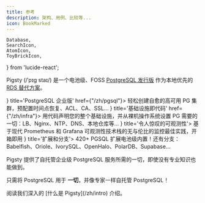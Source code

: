 ```yaml
---
title: 参考
description: 架构、用例、比较等...
icon: BookMarked
---
```


    Database,
    SearchIcon,
    AtomIcon,
    ToyBrickIcon,
} from 'lucide-react';


<span className="text-black font-black">Pigsty</span> <span className="text-fd-muted-foreground text-sm">(/ˈpɪɡ staɪ/)</span>
是一个电池级、FOSS <a href="/zh/intro/distro"><span className="text-sky-700 font-black">PostgreSQL 发行版</span></a>
作为本地优先的 <a href="/zh/intro/rds"><span className="text-amber-600 font-black">RDS 替代方案</span></a>。


<Cards>
    <Card icon={<Database className="text-blue-300" />} title='PostgreSQL 企业版' href={"/zh/pgsql"}>
        轻松创建自愈的高可用 PG 集群，预配置时间点恢复、ACL、CA、SSL...
    </Card>
    <Card icon={<AtomIcon className="text-green-600" />} title='基础设施即代码' href={"/zh/infra"}>
        用代码声明您的整个基础设施，并从裸机操作系统设置 PG 需要的一切：LB、Nginx、NTP、DNS、本地仓库等...
    </Card>
    <Card icon={<SearchIcon className={"text-orange-400"} />} title='令人惊叹的可观测性'>
        基于现代 Prometheus 和 Grafana 可观测性技术栈的无与伦比的监控最佳实践，开箱即用
    </Card>
    <Card icon={<ToyBrickIcon className={"text-red-500"} />} title='扩展和分支'>
        <span className={"text-red-800 font-bold"}>420+</span> PGSQL 扩展电池级内置！还有分支：Babelfish、Oriole、IvorySQL、OpenHalo、PolarDB、Supabase...
    </Card>
</Cards>

Pigsty 提供了自托管企业级 PostgreSQL 服务所需的一切，即使没有专业知识也能做到。

只需将 PostgreSQL 用于 **一切**，并像专家一样自托管 PostgreSQL！

<Callout title="想要了解更多？">
    阅读我们深入的 [什么是 Pigsty](/zh/intro) 介绍。

</Callout>